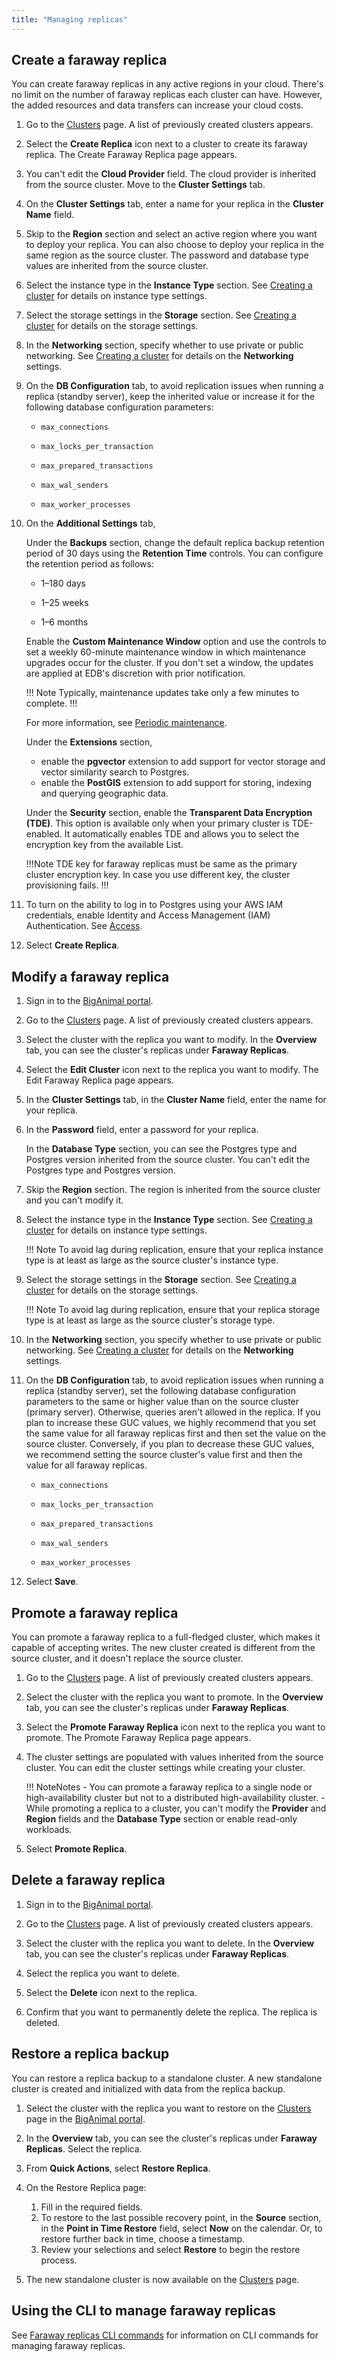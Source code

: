 ```yaml
---
title: "Managing replicas"
---
```


## Create a faraway replica

You can create faraway replicas in any active regions in your cloud. There's no limit on the number of faraway replicas each cluster can have. However, the added resources and data transfers can increase your cloud costs.

1. Go to the [Clusters](https://portal.biganimal.com/clusters) page. A list of previously created clusters appears.

1. Select the **Create Replica** icon next to a cluster to create its faraway replica. The Create Faraway Replica page appears.   

1. You can't edit the **Cloud Provider** field. The cloud provider is inherited from the source cluster. Move to the **Cluster Settings** tab.

1. On the **Cluster Settings** tab, enter a name for your replica in the **Cluster Name** field.

1. Skip to the **Region** section and select an active region where you want to deploy your replica. You can also choose to deploy your replica in the same region as the source cluster. The password and database type values are inherited from the source cluster.
 
1.  Select the instance type in the **Instance Type** section. See [Creating a cluster](/biganimal/latest/getting_started/creating_a_cluster/#cluster-settings-tab) for details on instance type settings.

1.  Select the storage settings in the **Storage** section. See [Creating a cluster](/biganimal/latest/getting_started/creating_a_cluster/#cluster-settings-tab) for details on the storage settings.
 
1.  In the **Networking** section, specify whether to use private or public networking. See [Creating a cluster](/biganimal/latest/getting_started/creating_a_cluster/#cluster-settings-tab) for details on the **Networking** settings.

1. On the **DB Configuration** tab, to avoid replication issues when running a replica (standby server), keep the inherited value or increase it for the following database configuration parameters: 
   - `max_connections`

   - `max_locks_per_transaction`
   - `max_prepared_transactions`
   - `max_wal_senders`
   - `max_worker_processes`

1. On the **Additional Settings** tab, 

   Under the **Backups** section, change the default replica backup retention period of 30 days using the **Retention Time** controls. You can configure the retention period as follows:
   - 1&ndash;180 days

   - 1&ndash;25 weeks
   - 1&ndash;6 months

   Enable the **Custom Maintenance Window** option and use the controls to set a weekly 60-minute maintenance window in which maintenance upgrades occur for the cluster. If you don't set a window, the updates are applied at EDB's discretion with prior notification.  

   !!! Note
   Typically, maintenance updates take only a few minutes to complete.
   !!!

   For more information, see [Periodic maintenance](/biganimal/release/overview/updates).

   Under the **Extensions** section, 
   - enable the **pgvector** extension to add support for vector storage and vector similarity search to Postgres.
   - enable the **PostGIS** extension to add support for storing, indexing and querying geographic data.

   Under the **Security** section, enable the **Transparent Data Encryption (TDE)**. This option is available only when your primary cluster is TDE-enabled. It automatically enables TDE and allows you to select the encryption key from the available List.

   !!!Note 
   TDE key for faraway replicas must be same as the primary cluster encryption key. In case you use different key, the cluster provisioning fails.
   !!!

1. To turn on the ability to log in to Postgres using your AWS IAM credentials, enable Identity and Access Management (IAM) Authentication. See [Access](/biganimal/latest/getting_started/creating_a_cluster/#access).

1. Select **Create Replica**. 





## Modify a faraway replica

1. Sign in to the [BigAnimal portal](https://portal.biganimal.com/).

1. Go to the [Clusters](https://portal.biganimal.com/clusters) page. A list of previously created clusters appears.

1. Select the cluster with the replica you want to modify. In the **Overview** tab, you can see the cluster's replicas under **Faraway Replicas**.

1. Select the **Edit Cluster** icon next to the replica you want to modify. The Edit Faraway Replica page appears. 

1. In the **Cluster Settings** tab, in the **Cluster Name** field, enter the name for your replica.

1. In the **Password** field, enter a password for your replica. 
 
   In the **Database Type** section, you can see the Postgres type and Postgres version inherited from the source cluster. You can't edit the Postgres type and Postgres version. 

1. Skip the **Region** section. The region is inherited from the source cluster and you can't modify it. 

1. Select the instance type in the **Instance Type** section. See [Creating a cluster](/biganimal/latest/getting_started/creating_a_cluster/#cluster-settings-tab) for details on instance type settings.

   !!! Note
       To avoid lag during replication, ensure that your replica instance type is at least as large as the source cluster's instance type.

1. Select the storage settings in the **Storage** section. See [Creating a cluster](/biganimal/latest/getting_started/creating_a_cluster/#cluster-settings-tab) for details on the storage settings.

   !!! Note
       To avoid lag during replication, ensure that your replica storage type is at least as large as the source cluster's storage type.
 
1. In the **Networking** section, you specify whether to use private or public networking. See [Creating a cluster](/biganimal/latest/getting_started/creating_a_cluster/#cluster-settings-tab) for details on the **Networking** settings.

1. On the **DB Configuration** tab, to avoid replication issues when running a replica (standby server), set the following database configuration parameters to the same or higher value than on the source cluster (primary server). Otherwise, queries aren't allowed in the replica. If you plan to increase these GUC values, we highly recommend that you set the same value for all faraway replicas first and then set the value on the source cluster. Conversely, if you plan to decrease these GUC values, we recommend setting the source cluster's value first and then the value for all faraway replicas.
   - `max_connections`

   - `max_locks_per_transaction`
   - `max_prepared_transactions`
   - `max_wal_senders`
   - `max_worker_processes`

1. Select **Save**. 

## Promote a faraway replica

You can promote a faraway replica to a full-fledged cluster, which makes it capable of accepting writes. The new cluster created is different from the source cluster, and it doesn't replace the source cluster.

1. Go to the [Clusters](https://portal.biganimal.com/clusters) page. A list of previously created clusters appears.

1. Select the cluster with the replica you want to promote. In the **Overview** tab, you can see the cluster's replicas under **Faraway Replicas**.

1. Select the **Promote Faraway Replica** icon next to the replica you want to promote. The Promote Faraway Replica page appears. 

1. The cluster settings are populated with values inherited from the source cluster. You can edit the cluster settings while creating your cluster. 

   !!! NoteNotes
       - You can promote a faraway replica to a single node or high-availability cluster but not to a distributed high-availability cluster. 
       - While promoting a replica to a cluster, you can't modify the **Provider** and **Region** fields and the **Database Type** section or enable read-only workloads.

1. Select **Promote Replica**. 

## Delete a faraway replica 

1. Sign in to the [BigAnimal portal](https://portal.biganimal.com/).

1. Go to the [Clusters](https://portal.biganimal.com/clusters) page. A list of previously created clusters appears.

1. Select the cluster with the replica you want to delete. In the **Overview** tab, you can see the cluster's replicas under **Faraway Replicas**. 

1. Select the replica you want to delete. 

1. Select the **Delete** icon next to the replica. 

1. Confirm that you want to permanently delete the replica. The replica is deleted.

## Restore a replica backup

You can restore a replica backup to a standalone cluster. A new standalone cluster is created and initialized with data from the replica backup.

1.  Select the cluster with the replica you want to restore on the [Clusters](https://portal.biganimal.com/clusters) page in the [BigAnimal portal](https://portal.biganimal.com). 

1.  In the **Overview** tab, you can see the cluster's replicas under **Faraway Replicas**. Select the replica.

1.  From **Quick Actions**, select **Restore Replica**.

1.  On the Restore Replica page: 
    1.  Fill in the required fields.
    1.  To restore to the last possible recovery point, in the **Source** section, in the **Point in Time Restore** field, select **Now** on the calendar. Or, to restore further back in time, choose a timestamp. 
    3.  Review your selections and select **Restore** to begin the restore process.  
4.  The new standalone cluster is now available on the [Clusters](https://portal.biganimal.com/clusters) page.



## Using the CLI to manage faraway replicas

See [Faraway replicas CLI commands](/biganimal/latest/reference/cli/using_features/#faraway-replicas-cli-commands) for information on CLI commands for managing faraway replicas.
